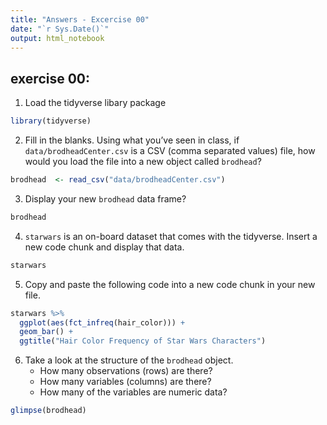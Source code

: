 ```yaml
---
title: "Answers - Excercise 00"
date: "`r Sys.Date()`"
output: html_notebook
---
```


## exercise 00:  

1. Load the tidyverse libary package

```r
library(tidyverse)
```

2.  Fill in the blanks.  Using what you've seen in class, if `data/brodheadCenter.csv` is a CSV (comma separated values) file, how would you load the file into a new object called `brodhead`?

```r
brodhead  <- read_csv("data/brodheadCenter.csv")
```


3. Display your new `brodhead` data frame?

```r
brodhead
```


4.  `starwars` is an on-board dataset that comes with the tidyverse.  Insert a new code chunk and display that data.  

```r
starwars
```

5.  Copy and paste the following code into a new code chunk in your new file.  


```r
starwars %>% 
  ggplot(aes(fct_infreq(hair_color))) + 
  geom_bar() + 
  ggtitle("Hair Color Frequency of Star Wars Characters")
```

6. Take a look at the structure of the `brodhead` object.
    - How many observations (rows) are there?
    - How many variables (columns) are there?
    - How many of the variables are numeric data?

```r
glimpse(brodhead)
```


